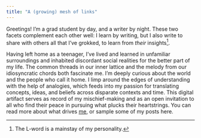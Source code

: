 ```yaml
---
title: "A (growing) mesh of links"
---
```


Greetings! I'm a grad student by day, and a writer by night. These two facets complement each other well: I learn by writing, but I also write to share with others all that I've grokked, to learn from _their_ insights^[The L-word is a mainstay of my personality.].

Having left home as a teenager, I've lived and learned in unfamiliar surroundings and inhabited discordant social realities for the better part of my life. The common threads in our inner lattice and the melody from our idiosyncratic chords both fascinate me. I'm deeply curious about the world and the people who call it home. I limp around the edges of understanding with the help of analogies, which feeds into my passion for translating concepts, ideas, and beliefs across disparate contexts and time. This digital artifact serves as record of my mischief-making and as an open invitation to all who find their peace in pursuing what plucks their heartstrings. You can read more about what drives [me](about.qmd), or sample some of my posts here.

